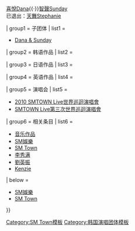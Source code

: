 {{Navbox
| name       = 天上智喜
| title      = [[天上智喜]]
| bodyclass  = hlist
| titlestyle = background-color:#FFB3E6;
| groupstyle = background-color:#FFB3E6;
| abovestyle = background-color:#FFB3E6;
| belowstyle = background-color:#FFB3E6;
| above      =  现任成员：[[上美Lina]]{{·}}[[喜悅Dana]]{{·}}[[智聲Sunday]]<br />已退出：[[天舞Stephanie]]

| group1     = 子团体
| list1      =
* [[天上智喜|Dana & Sunday]]

| group2 = 韩语作品
| list2  = {{Navbox musical artist|border=child
  | group1 = 录音室专辑
  | list1  = 
*《{{tsl|en|Hanbeon Deo, OK?|Hanbeon Deo, OK?}}》
  | group2 = 单曲
  | list2  = 
*《{{tsl|en|My Everything (The Grace song)|My Everything}}》
*《{{tsl|en|Na Jom Bwajwo (One More Chance)|One More Chance}}》<small>（Dana & Sunday）</small>
 }}

| group3 = 日语作品
| list3  = {{Navbox musical artist|border=child
  | group1 = 录音室专辑
  | list1  = 
*《{{tsl|en|Graceful 4|Graceful 4}}》
*《{{tsl|en|Dear… (The Grace album)|Dear…}}》
  | group2 = 单曲
  | list2  = 
*《{{tsl|en|Boomerang (Tenjo Chiki song)|Boomerang (天上智喜歌曲)|Boomerang}}》
*《[[The Club (歌曲)|The Club]]》
*《{{tsl|en|Sweet Flower|Sweet Flower}}》
*《{{tsl|en|Juicy Love|Juicy Love}}》
*《{{tsl|en|Piranha (song)|Piranha}}》
*《{{tsl|en|Here (The Grace song)|Here (天上智喜歌曲)|Here}}》
 }}

| group4     = 英语作品
| list4      = {{Navbox musical artist|border=child
  | group1 = 其他歌曲
  | list1  = 
*《[[2011 Winter SMTown - The Warmest Gift|Amazing]]》<small>（Dana & Sunday）</small>
 }}

| group5     = 演唱会
| list5      = 
* [[2010 SMTOWN Live世界巡迴演唱會]]
* [[SMTOWN Live第三次世界巡迴演唱會]]

| group6     = 相关条目
| list6      =
* [[天上智喜#音樂作品|音乐作品]]
* [[SM娛樂]]
* [[SM Town]]
* [[李秀满]]
* [[劉英振]]
* [[Kenzie]]

| below =
*[[SM娛樂]]
*[[SM Town]]
}}
<noinclude>
{{collapsible option}}
{{DEFAULTSORT:Grace, The}}
[[Category:SM Town模板]]
[[Category:韩国演唱团体模板]]
</noinclude>